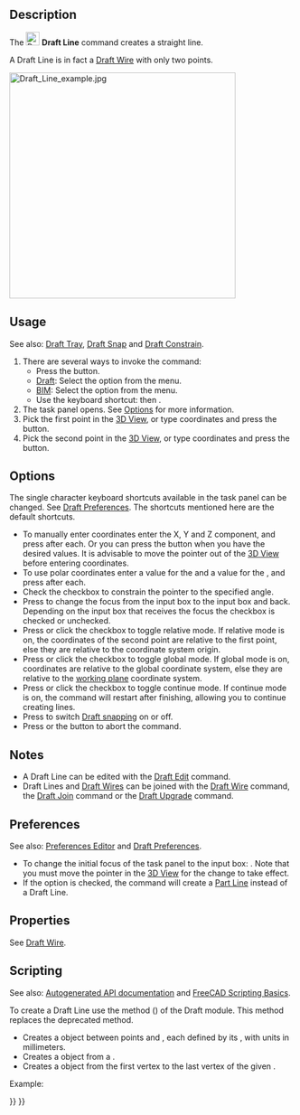 <languages/>
<translate>

<!--T:17-->
{{Docnav
|
|[[Draft_Wire|Wire]]
|[[Draft_Workbench|Draft]]
|IconL=
|IconR=Draft_Wire.svg
|IconC=Workbench_Draft.svg
}}

<!--T:1-->
{{GuiCommand
|Name=Draft Line
|MenuLocation=Drafting → Line<br>2D Drafting → Line
|Workbenches=[[Draft_Workbench|Draft]], [[BIM_Workbench|BIM]]
|Shortcut={{KEY|L}} {{KEY|I}}
|Version=0.7
|SeeAlso=[[Draft_Wire|Draft Wire]]
}}

==Description== <!--T:20--> 

<!--T:2-->
The [[Image:Draft_Line.svg|24px]] '''Draft Line''' command creates a straight line.

<!--T:22-->
A Draft Line is in fact a [[Draft_Wire|Draft Wire]] with only two points.

</translate>
[[Image:Draft_Line_example.jpg|400px]]
<translate>
<!--T:3-->
{{Caption|Line defined by two points}}

==Usage== <!--T:21--> 

<!--T:23-->
See also: [[Draft_Tray|Draft Tray]], [[Draft_Snap|Draft Snap]] and [[Draft_Constrain|Draft Constrain]].

<!--T:4-->
# There are several ways to invoke the command:
#* Press the {{Button|[[Image:Draft_Line.svg|16px]] [[Draft_Line|Line]]}} button.
#* [[Draft_Workbench|Draft]]: Select the {{MenuCommand|Drafting → [[Image:Draft_Line.svg|16px]] Line}} option from the menu.
#* [[BIM_Workbench|BIM]]: Select the {{MenuCommand|2D Drafting → [[Image:Draft_Line.svg|16px]] Line}} option from the menu.
#* Use the keyboard shortcut: {{KEY|L}} then {{KEY|I}}.
# The {{MenuCommand|Line}} task panel opens. See [[#Options|Options]] for more information.
# Pick the first point in the [[3D_View|3D View]], or type coordinates and press the {{Button|[[Image:Draft_AddPoint.svg|16px]] Enter Point}} button.
# Pick the second point in the [[3D_View|3D View]], or type coordinates and press the {{Button|[[Image:Draft_AddPoint.svg|16px]] Enter Point}} button.

==Options== <!--T:24-->

<!--T:25-->
The single character keyboard shortcuts available in the task panel can be changed. See [[Draft_Preferences|Draft Preferences]]. The shortcuts mentioned here are the default shortcuts.

<!--T:5-->
* To manually enter coordinates enter the X, Y and Z component, and press {{KEY|Enter}} after each. Or you can press the {{Button|[[Image:Draft_AddPoint.svg|16px]] Enter Point}} button when you have the desired values. It is advisable to move the pointer out of the [[3D_View|3D View]] before entering coordinates.
* To use polar coordinates enter a value for the {{MenuCommand|Length}} and a value for the {{MenuCommand|Angle}}, and press {{KEY|Enter}} after each.
* Check the {{MenuCommand|Angle}} checkbox to constrain the pointer to the specified angle.
* Press {{KEY|L}} to change the focus from the {{MenuCommand|X}} input box to the {{MenuCommand|Length}} input box and back. Depending on the input box that receives the focus the {{MenuCommand|Angle}} checkbox is checked or unchecked.
* Press {{KEY|R}} or click the {{MenuCommand|Relative}} checkbox to toggle relative mode. If relative mode is on, the coordinates of the second point are relative to the first point, else they are relative to the coordinate system origin.
* Press {{KEY|G}} or click the {{MenuCommand|Global}} checkbox to toggle global mode. If global mode is on, coordinates are relative to the global coordinate system, else they are relative to the [[Draft_SelectPlane|working plane]] coordinate system.
* Press {{KEY|N}} or click the {{MenuCommand|Continue}} checkbox to toggle continue mode. If continue mode is on, the command will restart after finishing, allowing you to continue creating lines.
* Press {{KEY|S}} to switch [[Draft_Snap|Draft snapping]] on or off.
* Press {{KEY|Esc}} or the {{Button|Close}} button to abort the command.

==Notes== <!--T:26-->

<!--T:10-->
* A Draft Line can be edited with the [[Draft_Edit|Draft Edit]] command.
* Draft Lines and [[Draft_Wire|Draft Wires]] can be joined with the [[Draft_Wire|Draft Wire]] command, the [[Draft_Join|Draft Join]] command or the [[Draft_Upgrade|Draft Upgrade]] command.

==Preferences== <!--T:29-->

<!--T:30-->
See also: [[Preferences_Editor|Preferences Editor]] and [[Draft_Preferences|Draft Preferences]].

<!--T:31-->
* To change the initial focus of the task panel to the {{MenuCommand|Length}} input box: {{MenuCommand|Edit → Preferences → Draft → General → Set focus on Length instead of X coordinate}}. Note that you must move the pointer in the [[3D_View|3D View]] for the change to take effect.
* If the {{MenuCommand|Edit → Preferences → Draft → General → Create Part primitives if possible}} option is checked, the command will create a [[Part_Line|Part Line]] instead of a Draft Line.

==Properties== <!--T:27-->

<!--T:6-->
See [[Draft_Wire#Properties|Draft Wire]].

==Scripting== <!--T:28-->

<!--T:7-->
See also: [https://freecad.github.io/SourceDoc/ Autogenerated API documentation] and [[FreeCAD Scripting Basics|FreeCAD Scripting Basics]].

<!--T:15-->
To create a Draft Line use the {{incode|make_line}} method ({{Version|0.19}}) of the Draft module. This method replaces the deprecated {{incode|makeLine}} method.

</translate>
{{Code|code=
line = make_line(p1, p2)
line = make_line(LineSegment)
line = make_line(Shape)
}}
<translate>

<!--T:8-->
* Creates a {{incode|Line}} object between points {{incode|p1}} and {{incode|p2}}, each defined by its {{incode|FreeCAD.Vector}}, with units in millimeters.
* Creates a {{incode|Line}} object from a {{incode|Part.LineSegment}}.
* Creates a {{incode|Line}} object from the first vertex to the last vertex of the given {{incode|Shape}}.

<!--T:9-->
Example:

</translate>
{{Code|code=
import FreeCAD as App
import Draft

doc = App.newDocument()

p1 = App.Vector(0, 0, 0)
p2 = App.Vector(1000, 500, 0)
p3 = App.Vector(-250, -500, 0)
p4 = App.Vector(500, 1000, 0)

line1 = Draft.make_line(p1, p2)
line2 = Draft.make_line(p3, p4)

doc.recompute()
}}
<translate>


<!--T:16-->
{{Docnav
|
|[[Draft_Wire|Wire]]
|[[Draft_Workbench|Draft]]
|IconL=
|IconR=Draft_Wire.svg
|IconC=Workbench_Draft.svg
}}

</translate>
{{Draft Tools navi{{#translation:}}}}
{{Userdocnavi{{#translation:}}}}